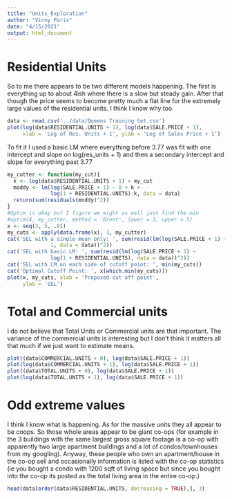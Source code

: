 ```yaml
---
title: "Units_Exploration"
author: "Vinny Paris"
date: "4/15/2021"
output: html_document
---
```

# Residential Units
So to me there appears to be two different models happening. The first is everything up to about 4ish where there is a slow but steady gain. After that though the price seems to become pretty much a flat line for the extremely large values of the residential units. I think I know why too.
```r
data <- read.csv('../data/Queens Training Set.csv')
plot(log(data$RESIDENTIAL.UNITS + 1), log(data$SALE.PRICE + 1),
     xlab = 'Log of Res. Units + 1', ylab = 'Log of Sales Price + 1')
```

To fit it I used a basic LM where everything before 3.77 was fit with one intercept and slope on log(res_units + 1) and then a secondary intercept and slope for everything past 3.77

```r
my_cutter <- function(my_cut){
  k <- log(data$RESIDENTIAL.UNITS + 1) > my_cut
  moddy <- lm(log(SALE.PRICE + 1) ~ 0 + k + 
              log(1 + RESIDENTIAL.UNITS):k, data = data)
  return(sum(residuals(moddy)^2))
}
#Optim is okay but I figure we might as well just find the min 
#optim(4, my_cutter, method = 'Brent', lower = 3, upper = 5)
x <- seq(3, 5, .01)
my_cuts <- apply(data.frame(x), 1, my_cutter)
cat('SEL with a single mean only: ', sum(resid(lm(log(SALE.PRICE + 1) ~ 
              1, data = data))^2))
cat('SEL with basic LM: ', sum(resid(lm(log(SALE.PRICE + 1) ~ 
              log(1 + RESIDENTIAL.UNITS), data = data))^2))
cat('SEL with LM on each side of cutoff point: ', min(my_cuts))
cat('Optimal Cutoff Point: ', x[which.min(my_cuts)])
plot(x, my_cuts, xlab = 'Proposed cut off point',
     ylab = 'SEL')

```



# Total and Commercial units
I do not believe that Total Units or Commercial units are that important. The variance of the commercial units is interesting but I don't think it matters all that much if we just want to estimate means. 
```r
plot((data$COMMERCIAL.UNITS + 0), log(data$SALE.PRICE + 1))
plot(log(data$COMMERCIAL.UNITS + 1), log(data$SALE.PRICE + 1))
plot((data$TOTAL.UNITS + 0), log(data$SALE.PRICE + 1))
plot(log(data$TOTAL.UNITS + 1), log(data$SALE.PRICE + 1))
```



# Odd extreme values
I think I know what is happening. As for the massive units they all appear to be coops. So those whole areas appear to be giant co-ops (for example in the 3 buildings with the same largest gross square footage is a co-op with apparently two large apartment buildings and a lot of condos/townhouses from my googling). Anyway, these people who own an apartment/house in the co-op sell and  occasionally information is listed with the co-op statistics (ie you bought a condo with 1200 sqft of living space but since you bought into the co-op its posted as the total living area in the entire co-op.)



```r
head(data[order(data$RESIDENTIAL.UNITS, decreasing = TRUE),], 3)
```